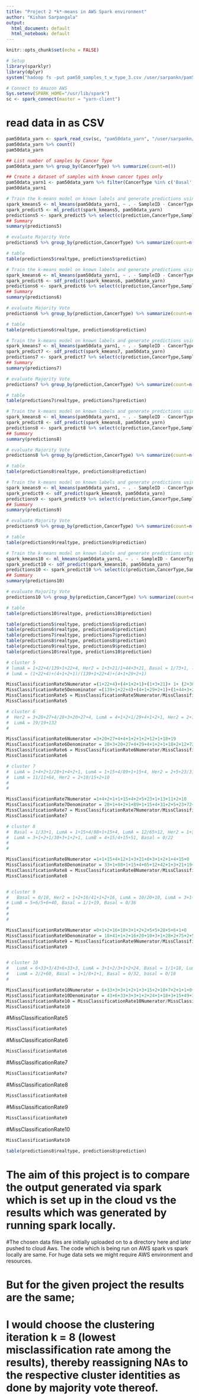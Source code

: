 ```yaml
---
title: "Project 2 *k*-means in AWS Spark environment"
author: "Kishan Sarpangala"
output:
  html_document: default
  html_notebook: default
---
```

```r
knitr::opts_chunk$set(echo = FALSE)

# Setup
library(sparklyr)
library(dplyr)
system("hadoop fs -put pam50_samples_t_w_type_3.csv /user/sarpankn/pam50_samples_t_w_type.csv")
```

``` r
# Connect to Amazon AWS
Sys.setenv(SPARK_HOME="/usr/lib/spark")
sc <- spark_connect(master = "yarn-client")
```

# read data in as CSV
```r
pam50data_yarn <- spark_read_csv(sc, "pam50data_yarn", "/user/sarpankn/pam50_samples_t_w_type.csv")
pam50data_yarn %>% count()
pam50data_yarn
```
```r
## List number of samples by Cancer Type
pam50data_yarn %>% group_by(CancerType) %>% summarize(count=n())
```
```r
## Create a dataset of samples with known cancer types only
pam50data_yarn1 <- pam50data_yarn %>% filter(CancerType %in% c('Basal','Her2','LumA', 'LumB','Normal'))
pam50data_yarn1
```

```r
# Train the k-means model on known labels and generate predictions using  clusters
spark_kmeans5 <- ml_kmeans(pam50data_yarn1, ~ . - SampleID - CancerType, centers = 5)
spark_predict5 <- ml_predict(spark_kmeans5, pam50data_yarn)
predictions5 <- spark_predict5 %>% select(c(prediction,CancerType,SampleID))  %>% collect()  %>% mutate(cluster = as.factor(prediction), realtype=as.factor(CancerType))
## Summary
summary(predictions5)
```
```r
# evaluate Majority Vote
predictions5 %>% group_by(prediction,CancerType) %>% summarize(count=n()) %>% arrange(prediction,CancerType) %>% collect()
```
```r
# table
table(predictions5$realtype, predictions5$prediction)
```
```r
# Train the k-means model on known labels and generate predictions using  clusters
spark_kmeans6 <- ml_kmeans(pam50data_yarn1, ~ . - SampleID - CancerType, centers = 6)
spark_predict6 <- sdf_predict(spark_kmeans6, pam50data_yarn)
predictions6 <- spark_predict6 %>% select(c(prediction,CancerType,SampleID))  %>% collect()  %>% mutate(cluster = as.factor(prediction), realtype=as.factor(CancerType))
## Summary
summary(predictions6)
```
```r
# evaluate Majority Vote
predictions6 %>% group_by(prediction,CancerType) %>% summarize(count=n()) %>% arrange(prediction,CancerType) %>% collect()
```
```r
# table
table(predictions6$realtype, predictions6$prediction)
```
```r
# Train the k-means model on known labels and generate predictions using  clusters
spark_kmeans7 <- ml_kmeans(pam50data_yarn1, ~ . - SampleID - CancerType, centers = 7)
spark_predict7 <- sdf_predict(spark_kmeans7, pam50data_yarn)
predictions7 <- spark_predict7 %>% select(c(prediction,CancerType,SampleID))  %>% collect()  %>% mutate(cluster = as.factor(prediction), realtype=as.factor(CancerType))
## Summary
summary(predictions7)
```
```r
# evaluate Majority Vote
predictions7 %>% group_by(prediction,CancerType) %>% summarize(count=n()) %>% arrange(prediction,CancerType) %>% collect()
```
```r
# table
table(predictions7$realtype, predictions7$prediction)
```
```r
# Train the k-means model on known labels and generate predictions using  clusters
spark_kmeans8 <- ml_kmeans(pam50data_yarn1, ~ . - SampleID - CancerType, centers = 8)
spark_predict8 <- sdf_predict(spark_kmeans8, pam50data_yarn)
predictions8 <- spark_predict8 %>% select(c(prediction,CancerType,SampleID))  %>% collect()  %>% mutate(cluster = as.factor(prediction), realtype=as.factor(CancerType))
## Summary
summary(predictions8)
```
```r
# evaluate Majority Vote
predictions8 %>% group_by(prediction,CancerType) %>% summarize(count=n()) %>% arrange(prediction,CancerType) %>% collect()
```
```r
# table
table(predictions8$realtype, predictions8$prediction)
```
```r
# Train the k-means model on known labels and generate predictions using  clusters
spark_kmeans9 <- ml_kmeans(pam50data_yarn1, ~ . - SampleID - CancerType, centers = 9)
spark_predict9 <- sdf_predict(spark_kmeans9, pam50data_yarn)
predictions9 <- spark_predict9 %>% select(c(prediction,CancerType,SampleID))  %>% collect()  %>% mutate(cluster = as.factor(prediction), realtype=as.factor(CancerType))
## Summary
summary(predictions9)
```
```r
# evaluate Majority Vote
predictions9 %>% group_by(prediction,CancerType) %>% summarize(count=n()) %>% arrange(prediction,CancerType) %>% collect()
```
```r
# table
table(predictions9$realtype, predictions9$prediction)
```
```r
# Train the k-means model on known labels and generate predictions using  clusters
spark_kmeans10 <- ml_kmeans(pam50data_yarn1, ~ . - SampleID - CancerType, centers = 10)
spark_predict10 <- sdf_predict(spark_kmeans10, pam50data_yarn)
predictions10 <- spark_predict10 %>% select(c(prediction,CancerType,SampleID))  %>% collect()  %>% mutate(cluster = as.factor(prediction), realtype=as.factor(CancerType))
## Summary
summary(predictions10)
```
```r
# evaluate Majority Vote
predictions10 %>% group_by(prediction,CancerType) %>% summarize(count=n()) %>% arrange(prediction,CancerType) %>% collect()
```
```r
# table
table(predictions10$realtype, predictions10$prediction)
```
```r

table(predictions5$realtype, predictions5$prediction)
table(predictions6$realtype, predictions6$prediction)
table(predictions7$realtype, predictions7$prediction)
table(predictions8$realtype, predictions8$prediction)
table(predictions9$realtype, predictions9$prediction)
table(predictions10$realtype, predictions10$prediction)

# cluster 5
# lumaA = 1+22+4/139+1+22+4, Her2 = 1+3+21/1+44+3+21, Basal = 1/73+1, lumA = 4+1+2+1/4+1+29+2+1, LumB = 2+30/2+30+56
# lumA = (1+22+4)+(4+1+2+1)/(139+1+22+4)+(4+1+29+2+1)

MissClassificationRate5Numerator =(1+22+4)+(4+1+2+1)+(1+3+21)+ 1+ (2+30)
MissClassificationRate5Denominator =(139+1+22+4)+(4+1+29+2+1)+(1+44+3+21)+ (73+1)+(2+30+56)
MissClassificationRate5 = MissClassificationRate5Numerator/MissClassificationRate5Denominator
MissClassificationRate5

# cluster 6
#  Her2 = 3+20+27+4/28+3+20+27+4, LumA = 4+1+2+1/29+4+1+2+1, Her2 = 2+12/18+2+12, Basal = 1/72+64, LumB =18/18+41, 
#  LumA = 19/19+132
# 

MissClassificationRate6Numerator =3+20+27+4+4+1+2+1+2+12+1+18+19
MissClassificationRate6Denominator = 28+3+20+27+4+29+4+1+2+1+18+2+12+72+64+18+41+19+132
MissClassificationRate6 = MissClassificationRate6Numerator/MissClassificationRate6Denominator
MissClassificationRate6

# cluster 7
#  LumA = 1+4+2+1/28+1+4+2+1, LumA = 1+15+4/89+1+15+4, Her2 = 2+5+23/31+2+5+23, Basal = 1/72+1, LumB = 13/13+40, 
#  LumA = 11/11+64, Her2 = 2+10/15+2+10
#  
# 

MissClassificationRate7Numerator =1+4+2+1+1+15+4+2+5+23+1+13+11+2+10
MissClassificationRate7Denominator = 28+1+4+2+1+89+1+15+4+31+2+5+23+72+1+13+40+11+64+15+2+10
MissClassificationRate7 = MissClassificationRate7Numerator/MissClassificationRate7Denominator
MissClassificationRate7

# cluster 8
#  Basal = 1/33+1, LumA = 1+15+4/88+1+15+4, LumA = 12/65+12, Her2 = 1+3+21/42+1+3+21, Basal = 0/19, 
#  LumA = 3+1+2+1/30+3+1+2+1, LumB = 4+15/4+15+51, Basal = 0/22  
#  
# 

MissClassificationRate8Numerator =1+1+15+4+12+1+3+21+0+3+1+2+1+4+15+0
MissClassificationRate8Denominator = 33+1+88+1+15+4+65+12+42+1+3+21+19+30+3+1+2+1+4+15+51+22
MissClassificationRate8 = MissClassificationRate8Numerator/MissClassificationRate8Denominator
MissClassificationRate8


# cluster 9
#   Basal = 0/18, Her2 = 1+2+16/41+1+2+16, LumA = 10/20+10, LumA = 3+1+2/3+1+28+2, LumA = 2+5+5/75+2+5+5, LumA = 28/28+70,
# LumB = 5+6/5+6+40, Basal = 1/1+19, Basal = 0/36
#    
#  
# 

MissClassificationRate9Numerator =0+1+2+16+10+3+1+2+2+5+5+28+5+6+1+0
MissClassificationRate9Denominator = 18+41+1+2+16+20+10+3+1+28+2+75+2+5+5+28+70+5+6+40+1+19+36
MissClassificationRate9 = MissClassificationRate9Numerator/MissClassificationRate9Denominator
MissClassificationRate9


# cluster 10
#   LumA = 6+33+3/43+6+33+3, LumA = 3+1+2/3+1+2+24, Basal = 1/1+18, LumB = 3+15/3+15+49, Her2 = 2+10/36+2+10, LumA = 7/56+7
#   LumA = 2/2+60, Basal = 1+1/8+1+1, Basal = 0/32, basal = 0/18  
# 

MissClassificationRate10Numerator = 6+33+3+3+1+2+1+3+15+2+10+7+2+1+1+0+0
MissClassificationRate10Denominator = 43+6+33+3+3+1+2+24+1+18+3+15+49+36+2+10+56+7+2+60+8+1+1+32+18
MissClassificationRate10 = MissClassificationRate10Numerator/MissClassificationRate10Denominator
MissClassificationRate10

```
#MissClassificationRate5
```r
MissClassificationRate5
```
#MissClassificationRate6
```r
MissClassificationRate6
```

#MissClassificationRate7
```r
MissClassificationRate7
```
#MissClassificationRate8
```r
MissClassificationRate8
```
#MissClassificationRate9
```r
MissClassificationRate9
```
#MissClassificationRate10
```r
MissClassificationRate10
```

```r
table(predictions8$realtype, predictions8$prediction)


```
# The aim of this project is to compare the output generated via spark which is set up in the cloud vs the results which was generated by running spark locally.

#The chosen data files are initially uploaded on to a directory here and later pushed to cloud Aws. The code which is being run on AWS spark vs spark locally are same. For huge data sets we might require AWS environment and resources. 

# But for the given project the results are the same; 

# I would choose the clustering iteration k = 8 (lowest misclassification rate among the results), thereby reassigning NAs to the respective cluster identities as done by majority vote thereof.